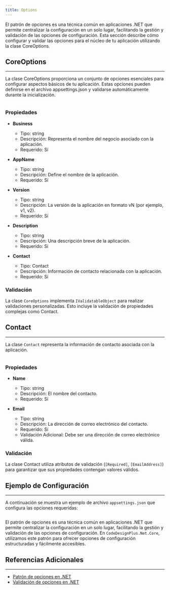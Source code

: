 ```yaml
---
title: Options
---
```



El patrón de opciones es una técnica común en aplicaciones .NET que permite centralizar la configuración en un solo lugar, facilitando la gestión y validación de las opciones de configuración. Esta sección describe cómo configurar y validar las opciones para el núcleo de tu aplicación utilizando la clase CoreOptions.

## CoreOptions
---

La clase CoreOptions proporciona un conjunto de opciones esenciales para configurar aspectos básicos de tu aplicación. Estas opciones pueden definirse en el archivo appsettings.json y validarse automáticamente durante la inicialización.

```csharp url="packages/CodeDesignPlus.Net.Core/src/CodeDesignPlus.Net.Core.Abstractions/Options/CoreOptions.cs"
```

### Propiedades

- **Business**
  - Tipo: string
  - Descripción: Representa el nombre del negocio asociado con la aplicación.
  - Requerido: Sí

- **AppName**
  - Tipo: string
  - Descripción: Define el nombre de la aplicación.
  - Requerido: Sí

- **Version**
  - Tipo: string
  - Descripción: La versión de la aplicación en formato vN (por ejemplo, v1, v2).
  - Requerido: Sí

- **Description**
  - Tipo: string
  - Descripción: Una descripción breve de la aplicación.
  - Requerido: Sí

- **Contact**
  - Tipo: Contact
  - Descripción: Información de contacto relacionada con la aplicación.
  - Requerido: Sí

### Validación

La clase `CoreOptions` implementa `IValidatableObject` para realizar validaciones personalizadas. Esto incluye la validación de propiedades complejas como Contact.

## Contact
---

La clase `Contact` representa la información de contacto asociada con la aplicación.

```csharp url="packages/CodeDesignPlus.Net.Core/src/CodeDesignPlus.Net.Core.Abstractions/Options/ContactOptions.cs"
```
### Propiedades

- **Name**
  - Tipo: string
  - Descripción: El nombre del contacto.
  - Requerido: Sí

- **Email**
  - Tipo: string
  - Descripción: La dirección de correo electrónico del contacto.
  - Requerido: Sí
  - Validación Adicional: Debe ser una dirección de correo electrónico válida.

### Validación

La clase Contact utiliza atributos de validación (`[Required]`, `[EmailAddress]`) para garantizar que sus propiedades contengan valores válidos.


## Ejemplo de Configuración
---

A continuación se muestra un ejemplo de archivo `appsettings.json` que configura las opciones requeridas:

```json url="samples/CodeDesignPlus.Net.Core.Sample/src/CodeDesignPlus.Net.Core.Sample/src/CodeDesignPlus.Net.Core.Sample/appsettings.json"
``` 

El patrón de opciones es una técnica común en aplicaciones .NET que permite centralizar la configuración en un solo lugar, facilitando la gestión y validación de las opciones de configuración. En `CodeDesignPlus.Net.Core`, utilizamos este patrón para ofrecer opciones de configuración estructuradas y fácilmente accesibles.

## Referencias Adicionales
---

- [Patrón de opciones en .NET](https://learn.microsoft.com/en-us/dotnet/core/extensions/options)
- [Validación de opciones en .NET](https://learn.microsoft.com/en-us/dotnet/core/extensions/options#options-validation)
